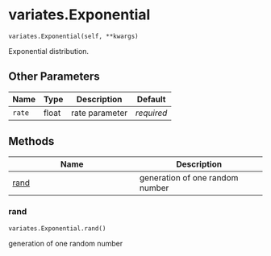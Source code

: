 # variates.Exponential { #sim_2024.variates.Exponential }

`variates.Exponential(self, **kwargs)`

Exponential distribution.

## Other Parameters

| Name   | Type   | Description    | Default    |
|--------|--------|----------------|------------|
| `rate` | float  | rate parameter | _required_ |

## Methods

| Name | Description |
| --- | --- |
| [rand](#sim_2024.variates.Exponential.rand) | generation of one random number |

### rand { #sim_2024.variates.Exponential.rand }

`variates.Exponential.rand()`

generation of one random number